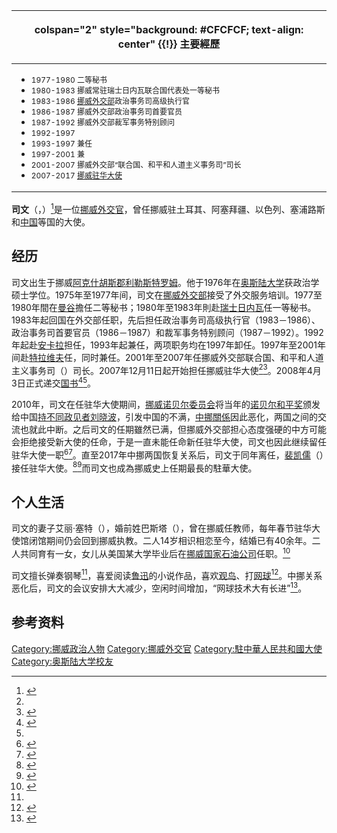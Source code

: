 {{Infobox person
|name = 司文<br>{{lang|no|Svein Ole Sæther}}
|nationality={{flag|NOR}}
|date of birth = {{birth date and age|1948|7|26}}
|place of birth =[[挪威|挪威]][[阿克什胡斯郡|阿克什胡斯郡]][[利勒斯特罗姆|利勒斯特罗姆]]
|spouse=艾丽·塞特（{{lang|no|Eli Sæther}}）
|children=1女儿
|languages =
|occupation   = [[外交官|外交官]]
| education  = [[奥斯陆大学|奥斯陆大学]][[政治学|政治学]][[硕士|硕士]]（1976）
}}
{| class="infobox bordered" style="width: 25em; font-size: 90%; text-align: left; float:right;" cellpadding="3"
|-
! colspan="2" style="background: #CFCFCF; text-align: center" {{!}} 主要經歷
|-
| colspan="2" style="font-size: 90%" |<div style="text-align: left">
*<small>1977-1980 {{Link-no|挪威驻泰国大使馆|Norges ambassade i Bangkok}}二等秘书</small>
*<small>1980-1983 挪威常驻瑞士日内瓦联合国代表处一等秘书</small>
*<small>1983-1986 [[挪威外交部|挪威外交部]]政治事务司高级执行官</small>
*<small>1986-1987 挪威外交部政治事务司首要官员</small>
*<small>1987-1992 挪威外交部裁军事务特别顾问</small>
*<small>1992-1997 {{link-no|挪威驻土耳其大使馆|Norges ambassade i Ankara|挪威驻土耳其大使}}</small>
*<small>1993-1997 兼任{{link-no|挪威驻阿塞拜疆大使馆|Norges ambassade i Baku|挪威驻阿塞拜疆大使}}</small>
*<small>1997-2001 {{link-no|挪威驻以色列大使馆|Norges ambassade i Tel Aviv|挪威驻以色列大使}}兼{{link-no|挪威驻塞浦路斯大使馆|Norges ambassade i Nicosia|驻塞浦路斯大使}}</small>
*<small>2001-2007 挪威外交部“联合国、和平和人道主义事务司”司长</small>
*<small>2007-2017 [[挪威驻华大使馆|挪威驻华大使]]</small>
|}

'''司文'''（{{lang-no|Svein Ole Sæther}}，{{bd|1948年|7月26日}}）<ref name=":0">{{Cite web|url=http://www.norway.org.cn/Embassy/1/t/#.V0nitZF97IU|title=挪威驻华大使司文先生简介|accessdate=2016-05-29|author=|date=2013-09-04|publisher=挪威驻华大使馆|archiveurl=https://web.archive.org/web/20160528190045/http://www.norway.org.cn/Embassy/1/t/#.V0nitZF97IU|archivedate=2016-05-28|deadurl=yes}}</ref>是一位[[挪威|挪威]][[外交官|外交官]]，曾任挪威驻土耳其、阿塞拜疆、以色列、塞浦路斯和[[挪威驻华大使馆|中国]]等国的大使。

==经历==
司文出生于挪威[[阿克什胡斯郡|阿克什胡斯郡]][[利勒斯特罗姆|利勒斯特罗姆]]。他于1976年在[[奥斯陆大学|奥斯陆大学]]获政治学硕士学位。1975年至1977年间，司文在[[挪威外交部|挪威外交部]]接受了外交服务培训。1977至1980年間在[[曼谷|曼谷]]擔任{{Link-no|挪威駐泰國大使館|Norges ambassade i Bangkok}}二等秘书；1980年至1983年則赴[[瑞士|瑞士]][[日内瓦|日内瓦]]任{{Link-no|挪威常駐聯合國及國際組織代表處|Norges delegasjon til FN og andre internasjonale organisasjoner|挪威常驻联合国代表处}}一等秘书。1983年起回国在外交部任职，先后担任政治事务司高级执行官（1983－1986）、政治事务司首要官员（1986－1987）和裁军事务特别顾问（1987－1992）。1992年起赴[[安卡拉|安卡拉]]担任{{link-no|挪威驻土耳其大使馆|Norges ambassade i Ankara|挪威驻土耳其大使}}，1993年起兼任{{link-no|挪威驻阿塞拜疆大使馆|Norges ambassade i Baku|挪威驻阿塞拜疆大使}}，两项职务均在1997年卸任。1997年至2001年间赴[[特拉维夫|特拉维夫]]任{{link-no|挪威驻以色列大使馆|Norges ambassade i Tel Aviv|挪威驻以色列大使}}，同时兼任{{link-no|挪威驻塞浦路斯大使馆|Norges ambassade i Nicosia|挪威驻塞浦路斯大使}}。2001年至2007年任挪威外交部联合国、和平和人道主义事务司（{{lang|no|Avdeling for FN, fred og humanitære spørsmål}}）司长。2007年12月11日起开始担任挪威驻华大使<ref name=":0" /><ref>{{cite news|url=http://www.norway.cn/News_and_events/Bilateral-cooperation/Norway-and-China/newambassador/#.V0nuSJF97IV|title=Norway's new ambassador to China has taken up his post in Beijing|work=挪威驻华大使馆|accessdate=2016-05-29|archiveurl=https://web.archive.org/web/20160529060401/http://www.norway.cn/News_and_events/Bilateral-cooperation/Norway-and-China/newambassador/#.V0nuSJF97IV|archivedate=2016-05-29|deadurl=yes}}</ref>。2008年4月3日正式递交[[国书|国书]]<ref>{{cite web|url=http://www.fmprc.gov.cn/web/fw_673051/lbfw_673061/fgzl_673083/t555574.shtml|title=驻华大使到任顺序及递交国书日期|work=中华人民共和国外交部|date=2016-03-22|accessdate=2016-05-29|archiveurl=https://web.archive.org/web/20160529060758/http://www.fmprc.gov.cn/web/fw_673051/lbfw_673061/fgzl_673083/t555574.shtml|archivedate=2016-05-29|deadurl=no}}</ref><ref name=":0" />。

2010年，司文在任驻华大使期间，[[挪威诺贝尔委员会|挪威诺贝尔委员会]]将当年的[[2010年诺贝尔和平奖|诺贝尔和平奖]]颁发给中国[[持不同政见者|持不同政见者]][[刘晓波|刘晓波]]，引发中国的不满，[[中挪關係|中挪關係]]因此恶化，两国之间的交流也就此中断。之后司文的任期雖然已满，但挪威外交部担心态度强硬的中方可能会拒绝接受新大使的任命，于是一直未能任命新任驻华大使，司文也因此继续留任驻华大使一职<ref name=":1">{{Cite news|url=http://www.newsinenglish.no/2013/10/17/new-minister-may-melt-china-freeze/|title=New minister may melt China freeze|last=|first=|date=2013-10-17|work=Norway's News in English|accessdate=2016-05-28|language=en|archive-date=2016-07-01|archive-url=https://web.archive.org/web/20160701011343/http://www.newsinenglish.no/2013/10/17/new-minister-may-melt-china-freeze/|dead-url=no}}</ref><ref>{{Cite web|url=http://www.aftenposten.no/verden/Norge-tor-ikke-bytte-Kina-ambassador-na-106702b.html|title=Norge tør ikke bytte Kina-ambassadør nå|accessdate=2016-05-28|author=|date=|publisher=Aftenposten|language=no|archive-date=2016-07-01|archive-url=https://web.archive.org/web/20160701201939/http://www.aftenposten.no/verden/Norge-tor-ikke-bytte-Kina-ambassador-na-106702b.html|dead-url=no}}</ref>。直至2017年中挪两国恢复关系后，司文于同年离任，[[裴凯儒|裴凯儒]]（{{lang|no|Geir O. Pedersen}}）接任驻华大使。<ref>{{cite web|title=外交部副部长王超会见挪威离任驻华大使司文|url=http://www.fmprc.gov.cn/web/wjbxw_673019/t1485801.shtml|publisher=中华人民共和国外交部|accessdate=2017-11-13|date=2017-08-18|archive-date=2017-11-13|archive-url=https://web.archive.org/web/20171113165606/http://www.fmprc.gov.cn/web/wjbxw_673019/t1485801.shtml|dead-url=no}}</ref><ref>{{cite web|title=外交部礼宾司副司长范勇接受挪威新任驻华大使递交国书副本|url=http://www.fmprc.gov.cn/web/wjbxw_673019/t1494274.shtml|publisher=中华人民共和国外交部|accessdate=2017-11-13|date=2017-09-19|archive-date=2017-11-13|archive-url=https://web.archive.org/web/20171113165604/http://www.fmprc.gov.cn/web/wjbxw_673019/t1494274.shtml|dead-url=no}}</ref>而司文也成為挪威史上任期最長的駐華大使。

==个人生活==
司文的妻子艾丽·塞特（{{lang|no|Eli Sæther}}），婚前姓巴斯塔（{{lang|no|Barstad}}），曾在挪威任教师，每年春节驻华大使馆闭馆期间仍会回到挪威执教。二人14岁相识相恋至今，结婚已有40余年。二人共同育有一女，女儿从美国某大学毕业后在[[挪威国家石油公司|挪威国家石油公司]]任职。<ref name="lady">{{Cite journal|title=挪威大使夫人 艾莲Eli Barstad：嫁给他便是我此生最大的梦想|date=2013-07|journal=LADY格调}}</ref>

司文擅长弹奏钢琴<ref name="lady"/>，喜爱阅读[[鲁迅|鲁迅]]的小说作品，喜欢[[观鸟|观鸟]]、打[[网球|网球]]<ref>{{cite web|url=http://news.ifeng.com/a/20150402/43473093_0.shtml|title=挪威大使：为改善对华关系，我们在作各种努力|work=凤凰网|date=2015-04-02|accessdate=2016-05-29|archive-date=2016-05-20|archive-url=https://web.archive.org/web/20160520193440/http://news.ifeng.com/a/20150402/43473093_0.shtml|dead-url=no}}</ref>。中挪关系恶化后，司文的会议安排大大减少，空闲时间增加，“网球技术大有长进”<ref>{{cite news|url=http://www.ftchinese.com/story/001047917|title=中国新签证政策“惩罚”挪威|work=FT中文网|date=2012-02-07|accessdate=2016-05-29|archive-date=2016-04-15|archive-url=https://web.archive.org/web/20160415045458/http://www.ftchinese.com/story/001047917|dead-url=no}}</ref>。

== 参考资料 ==
{{Reflist}}

{{s-start}}
{{s-dip}}
{{s-bef|before={{le|赫圖安|Tor Christian Hildan}}}}
{{s-ttl|title=[[挪威驻华大使馆|挪威驻华大使]]|years=2007年－2017年}}
{{s-aft|after=[[裴凯儒|裴凯儒]]}}
{{s-end}}

{{DEFAULTSORT:Sæther, Svein Ole}}

[[Category:挪威政治人物|Category:挪威政治人物]]
[[Category:挪威外交官|Category:挪威外交官]]
[[Category:駐中華人民共和國大使|Category:駐中華人民共和國大使]]
[[Category:奥斯陆大学校友|Category:奥斯陆大学校友]]